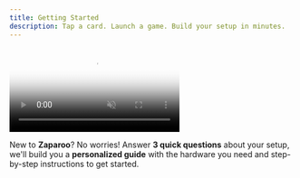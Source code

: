 ```yaml
---
title: Getting Started
description: Tap a card. Launch a game. Build your setup in minutes.
---
```



<div
  style={{
    textAlign: "center",
    maxWidth: "800px",
    margin: "1rem auto 1rem",
  }}
>
  <video
    autoPlay
    loop
    muted
    playsInline
    poster="/videos/zaparoo-demo-poster.jpg"
    aria-label="Demonstration of Zaparoo in action: tapping an NFC card to instantly launch a game"
    preload="metadata"
    style={{
      width: "100%",
      maxWidth: "600px",
      borderRadius: "12px",
      boxShadow: "0 8px 32px rgba(0, 0, 0, 0.2)",
      marginBottom: "2rem",
    }}
  >
    <source src="/videos/zaparoo-demo.webm" type="video/webm" />
    <source src="/videos/zaparoo-demo.mp4" type="video/mp4" />
    <p>
      Your browser doesn't support HTML5 video. Here's a{" "}
      <a href="/videos/zaparoo-demo.mp4">link to the video</a> instead.
    </p>
  </video>
  <p style={{ fontSize: "1.25rem", color: "var(--ifm-color-emphasis-700)", lineHeight: "1.6" }}>
    New to <strong style={{ color: "var(--ifm-color-primary)" }}>Zaparoo</strong>? No worries! Answer <strong style={{ color: "var(--ifm-color-primary)" }}>3 quick questions</strong> about your setup, we'll build you a <strong style={{ color: "var(--ifm-color-primary)" }}>personalized guide</strong> with the hardware you need and step-by-step instructions to get started.
  </p>
</div>

<StartWizard />
